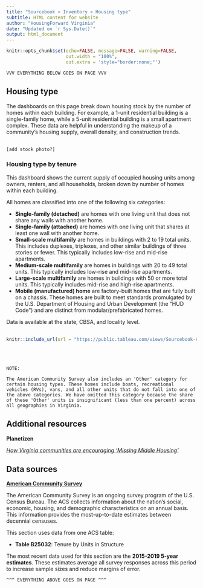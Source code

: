 ```yaml
---
title: "Sourcebook > Inventory > Housing type"
subtitle: HTML content for website
author: "HousingForward Virginia"
date: "Updated on `r Sys.Date()`"
output: html_document
---
```


```r
knitr::opts_chunk$set(echo=FALSE, message=FALSE, warning=FALSE,
                      out.width = "100%",
                      out.extra = 'style="border:none;"')
```


```
VVV EVERYTHING BELOW GOES ON PAGE VVV
```

## Housing type

The dashboards on this page break down housing stock by the number of homes within each building. For example, a 1-unit residential building is a single-family home, while a 5-unit residential building is a small apartment complex. These data are helpful in understanding the makeup of a community's housing supply, overall density, and construction trends.
<br>
<br>
```
[add stock photo?]
```

### Housing type by tenure

This dashboard shows the current supply of occupied housing units among owners, renters, and all households, broken down by number of homes within each building.

All homes are classified into one of the following six categories:

* **Single-family (detached)** are homes with one living unit that does not share any walls with another home.
* **Single-family (attached)** are homes with one living unit that shares at least one wall with another home.
* **Small-scale multifamily** are homes in buildings with 2 to 19 total units. This includes duplexes, triplexes, and other similar buildings of three stories or fewer. This typically includes low-rise and mid-rise apartments.
* **Medium-scale multifamily** are homes in buildings with 20 to 49 total units. This typically includes low-rise and mid-rise apartments.
* **Large-scale multifamily** are homes in buildings with 50 or more total units. This typically includes mid-rise and high-rise apartments.
* **Mobile (manufactured) home** are factory-built homes that are fully built on a chassis. These homes are built to meet standards promulgated by the U.S. Department of Housing and Urban Development (the “HUD Code”) and are distinct from modular/prefabricated homes.

Data is available at the state, CBSA, and locality level.
<br>
<br>
```r
knitr::include_url(url = "https://public.tableau.com/views/Sourcebook-Housingtypebytenure/Statewide?:showVizHome=no&:embed=true", height = "500px")
```
<br>
<br>

```
NOTE:

The American Community Survey also includes an 'Other' category for certain housing types. These homes include boats, recreational vehicles (RVs), vans, and all other units that do not fall into one of the above categories. We have omitted this category because the share of these 'Other' units is insignificant (less than one percent) across all geographies in Virginia.
```

## Additional resources

**Planetizen**

[*How Virginia communities are encouraging 'Missing Middle Housing'*](https://www.planetizen.com/news/2021/08/114333-how-virginia-communities-are-encouraging-missing-middle-housing)


## Data sources

[**American Community Survey**](https://www.census.gov/programs-surveys/acs)

The American Community Survey is an ongoing survey program of the U.S. Census Bureau. The ACS collects information about the nation’s social, economic, housing, and demographic characteristics on an annual basis. This information provides the most-up-to-date estimates between decennial censuses.

This section uses data from one ACS table:

* **Table B25032**: Tenure by Units in Structure

The most recent data used for this section are the **2015-2019 5-year estimates**. These estimates average all survey responses across this period to increase sample sizes and reduce margins of error.


```
^^^ EVERYTHING ABOVE GOES ON PAGE ^^^
```